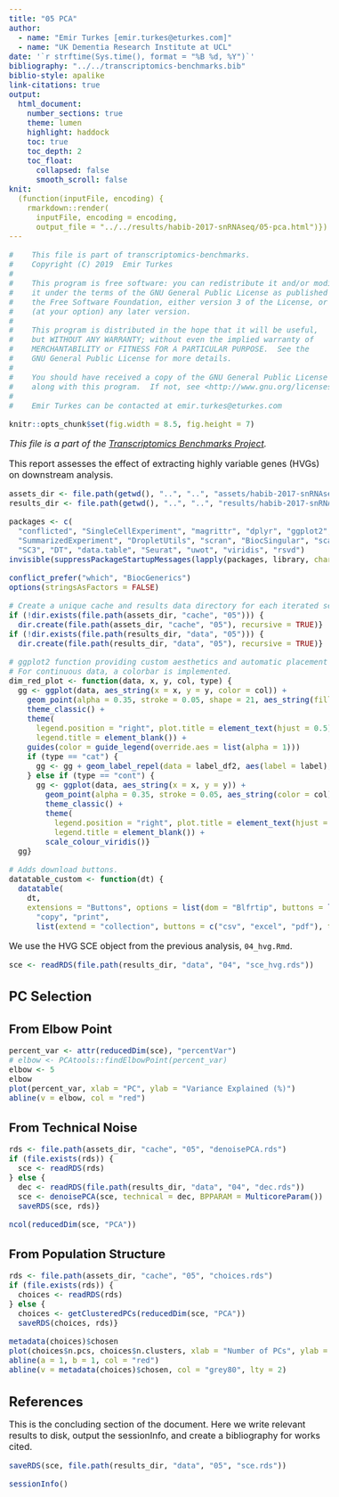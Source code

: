 ```yaml
---
title: "05 PCA"
author:
  - name: "Emir Turkes [emir.turkes@eturkes.com]"
  - name: "UK Dementia Research Institute at UCL"
date: '`r strftime(Sys.time(), format = "%B %d, %Y")`'
bibliography: "../../transcriptomics-benchmarks.bib"
biblio-style: apalike
link-citations: true
output:
  html_document:
    number_sections: true
    theme: lumen
    highlight: haddock
    toc: true
    toc_depth: 2
    toc_float:
      collapsed: false
      smooth_scroll: false
knit:
  (function(inputFile, encoding) {
    rmarkdown::render(
      inputFile, encoding = encoding,
      output_file = "../../results/habib-2017-snRNAseq/05-pca.html")})
---
```


```r
#    This file is part of transcriptomics-benchmarks.
#    Copyright (C) 2019  Emir Turkes
#
#    This program is free software: you can redistribute it and/or modify
#    it under the terms of the GNU General Public License as published by
#    the Free Software Foundation, either version 3 of the License, or
#    (at your option) any later version.
#
#    This program is distributed in the hope that it will be useful,
#    but WITHOUT ANY WARRANTY; without even the implied warranty of
#    MERCHANTABILITY or FITNESS FOR A PARTICULAR PURPOSE.  See the
#    GNU General Public License for more details.
#
#    You should have received a copy of the GNU General Public License
#    along with this program.  If not, see <http://www.gnu.org/licenses/>.
#
#    Emir Turkes can be contacted at emir.turkes@eturkes.com

knitr::opts_chunk$set(fig.width = 8.5, fig.height = 7)
```

<style type="text/css">
body {font-size: 16px;}
h1.title {font-size: 35px;}
h1 {font-size: 24px;}
h2 {font-size: 22px;}
h3 {font-size: 20px;}
.toc-content {padding-left: 0px; padding-right: 0px;}
div.tocify {width: 100%;}
.tocify-subheader .tocify-item {font-size: 0.95em; padding-left: 25px; text-indent: 0;}
.tocify-subheader .tocify-subheader .tocify-item {
  font-size: 0.90em; padding-left: 35px; text-indent: 0;}
div.main-container {max-width: none; width: 100%;}
</style>

*This file is a part of the [Transcriptomics Benchmarks Project](https://github.com/eturkes/transcriptomics-benchmarks).*

This report assesses the effect of extracting highly variable genes (HVGs) on downstream analysis.

```r
assets_dir <- file.path(getwd(), "..", "..", "assets/habib-2017-snRNAseq")
results_dir <- file.path(getwd(), "..", "..", "results/habib-2017-snRNAseq")

packages <- c(
  "conflicted", "SingleCellExperiment", "magrittr", "dplyr", "ggplot2", "ggrepel", "S4Vectors",
  "SummarizedExperiment", "DropletUtils", "scran", "BiocSingular", "scater", "Rtsne", "svd",
  "SC3", "DT", "data.table", "Seurat", "uwot", "viridis", "rsvd")
invisible(suppressPackageStartupMessages(lapply(packages, library, character.only = TRUE)))

conflict_prefer("which", "BiocGenerics")
options(stringsAsFactors = FALSE)

# Create a unique cache and results data directory for each iterated section.
if (!dir.exists(file.path(assets_dir, "cache", "05"))) {
  dir.create(file.path(assets_dir, "cache", "05"), recursive = TRUE)}
if (!dir.exists(file.path(results_dir, "data", "05"))) {
  dir.create(file.path(results_dir, "data", "05"), recursive = TRUE)}

# ggplot2 function providing custom aesthetics and automatic placement of categorical labels.
# For continuous data, a colorbar is implemented.
dim_red_plot <- function(data, x, y, col, type) {
  gg <- ggplot(data, aes_string(x = x, y = y, color = col)) +
    geom_point(alpha = 0.35, stroke = 0.05, shape = 21, aes_string(fill = col)) +
    theme_classic() +
    theme(
      legend.position = "right", plot.title = element_text(hjust = 0.5),
      legend.title = element_blank()) +
    guides(color = guide_legend(override.aes = list(alpha = 1)))
    if (type == "cat") {
      gg <- gg + geom_label_repel(data = label_df2, aes(label = label), show.legend = FALSE)
    } else if (type == "cont") {
      gg <- ggplot(data, aes_string(x = x, y = y)) +
        geom_point(alpha = 0.35, stroke = 0.05, aes_string(color = col)) +
        theme_classic() +
        theme(
          legend.position = "right", plot.title = element_text(hjust = 0.5),
          legend.title = element_blank()) +
        scale_colour_viridis()}
  gg}

# Adds download buttons.
datatable_custom <- function(dt) {
  datatable(
    dt,
    extensions = "Buttons", options = list(dom = "Blfrtip", buttons = list(
      "copy", "print",
      list(extend = "collection", buttons = c("csv", "excel", "pdf"), text = "Download"))))}
```

We use the HVG SCE object from the previous analysis, `04_hvg.Rmd`.

```r
sce <- readRDS(file.path(results_dir, "data", "04", "sce_hvg.rds"))
```

# PC Selection

## From Elbow Point

```r
percent_var <- attr(reducedDim(sce), "percentVar")
# elbow <- PCAtools::findElbowPoint(percent_var)
elbow <- 5
elbow
plot(percent_var, xlab = "PC", ylab = "Variance Explained (%)")
abline(v = elbow, col = "red")
```

## From Technical Noise

```r
rds <- file.path(assets_dir, "cache", "05", "denoisePCA.rds")
if (file.exists(rds)) {
  sce <- readRDS(rds)
} else {
  dec <- readRDS(file.path(results_dir, "data", "04", "dec.rds"))
  sce <- denoisePCA(sce, technical = dec, BPPARAM = MulticoreParam())
  saveRDS(sce, rds)}
```

```r
ncol(reducedDim(sce, "PCA"))
```

## From Population Structure

```r
rds <- file.path(assets_dir, "cache", "05", "choices.rds")
if (file.exists(rds)) {
  choices <- readRDS(rds)
} else {
  choices <- getClusteredPCs(reducedDim(sce, "PCA"))
  saveRDS(choices, rds)}
```

```r
metadata(choices)$chosen
plot(choices$n.pcs, choices$n.clusters, xlab = "Number of PCs", ylab = "Number of clusters")
abline(a = 1, b = 1, col = "red")
abline(v = metadata(choices)$chosen, col = "grey80", lty = 2)
```

# References

This is the concluding section of the document. Here we write relevant results to disk, output the sessionInfo, and create a bibliography for works cited.

```r
saveRDS(sce, file.path(results_dir, "data", "05", "sce.rds"))

sessionInfo()
```
